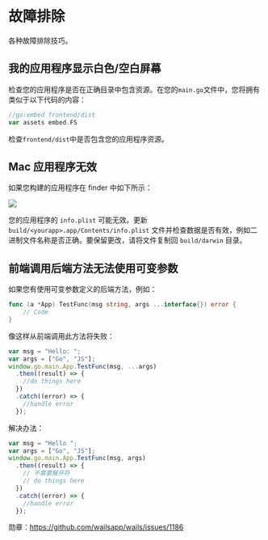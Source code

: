 # 故障排除

各种故障排除技巧。

## 我的应用程序显示白色/空白屏幕

检查您的应用程序是否在正确目录中包含资源。在您的`main.go`文件中，您将拥有类似于以下代码的内容：

```go
//go:embed frontend/dist
var assets embed.FS
```

检查`frontend/dist`中是否包含您的应用程序资源。

## Mac 应用程序无效

如果您构建的应用程序在 finder 中如下所示：

<p className="text--center">
  <img src="/img/troubleshooting/invalid_mac_app.png"></img>
</p>

您的应用程序的 `info.plist` 可能无效。更新 `build/<yourapp>.app/Contents/info.plist` 文件并检查数据是否有效，例如二进制文件名称是否正确。要保留更改，请将文件复制回 `build/darwin` 目录。

## 前端调用后端方法无法使用可变参数

如果您有使用可变参数定义的后端方法，例如：

```go
func (a *App) TestFunc(msg string, args ...interface{}) error {
    // Code
}
```

像这样从前端调用此方法将失败：

```js
var msg = "Hello: ";
var args = ["Go", "JS"];
window.go.main.App.TestFunc(msg, ...args)
  .then((result) => {
    //do things here
  })
  .catch((error) => {
    //handle error
  });
```

解决办法：

```js
var msg = "Hello ";
var args = ["Go", "JS"];
window.go.main.App.TestFunc(msg, args)
  .then((result) => {
    // 不需要展开符
    // do things here
  })
  .catch((error) => {
    //handle error
  });
```

勋章：https://github.com/wailsapp/wails/issues/1186
